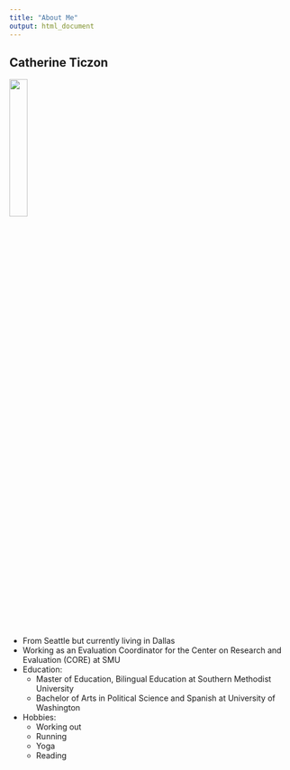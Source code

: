 ---
title: "About Me"
output: html_document
---

## Catherine Ticzon  
![](images/Capture.PNG){width=25%} 

* From Seattle but currently living in Dallas  
* Working as an Evaluation Coordinator for the Center on Research and Evaluation (CORE) at SMU  
* Education:  
  - Master of Education, Bilingual Education at Southern Methodist University  
  - Bachelor of Arts in Political Science and Spanish at University of Washington 
* Hobbies:  
  - Working out  
  - Running  
  - Yoga  
  - Reading  
